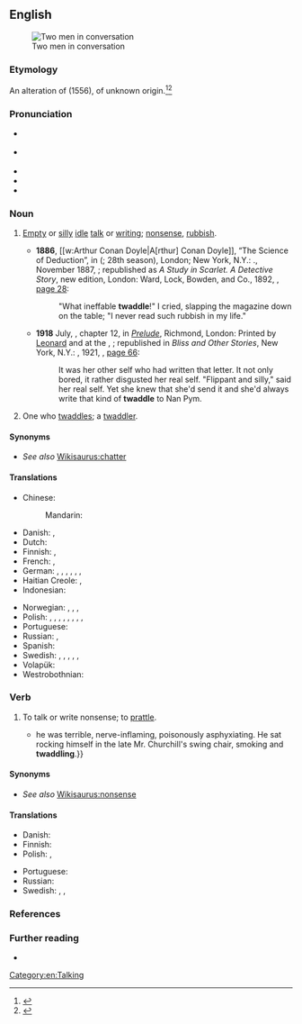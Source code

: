 ==English==
{{was wotd|2017|May|16}}
[[File:Two koreans in discussion.jpg|thumb|Two men in conversation]]

===Etymology===
An alteration of {{m|en|twattle}} (1556), of unknown origin.<ref>{{R:Merriam-Webster Online}}</ref><ref>{{R:Online Etymology Dictionary}}</ref>

===Pronunciation===
* {{a|RP}} {{IPA|/ˈtwɒdəl/|lang=en}}
* {{a|GA}} {{IPA|/ˈtwɑdəl/|lang=en}}
* {{audio|en-us-twaddle.ogg|Audio (GA)|lang=en}}
* {{rhymes|ædəl|lang=en}}
* {{hyphenation|twad|dle|lang=en}}

===Noun===
{{en-noun|~|s}}

# {{lb|en|uncountable}} [[empty#Adjective|Empty]] or [[silly]] [[idle#Adjective|idle]] [[talk#Noun|talk]] or [[writing#Noun|writing]]; [[nonsense]], [[rubbish#Noun|rubbish]]. {{defdate|from 1782.}}
#* '''1886''', [[w:Arthur Conan Doyle|A[rthur] Conan Doyle]], “The Science of Deduction”, in ''{{w|A Study in Scarlet}}'' ({{w|Beeton's Christmas Annual}}; 28th season), London; New York, N.Y.: {{w|Ward Lock & Co}}., November 1887, <small>{{OCLC|15800088}}</small>; republished as ''A Study in Scarlet. A Detective Story'', new edition, London: Ward, Lock, Bowden, and Co., 1892, <small>{{OCLC|23246292}}</small>, [https://archive.org/stream/StudyInScarlet#page/n41/mode/1up/ page 28]:
#*: "What ineffable '''twaddle'''!" I cried, slapping the magazine down on the table; "I never read such rubbish in my life."
#* '''1918''' July, {{w|Katherine Mansfield}}, chapter 12, in ''[[w:Prelude (short story)|Prelude]]'', Richmond, London: Printed by [[w:Leonard Woolf|Leonard]] and {{w|Virginia Woolf}} at the {{w|Hogarth Press}}, <small>{{OCLC|2495144}}</small>; republished in ''Bliss and Other Stories'', New York, N.Y.: {{w|Alfred A. Knopf}}, 1921, <small>{{OCLC|946809134}}</small>, [https://archive.org/stream/01802945.05699.emory.edu#page/n71/mode/1up/ page 66]:
#*: It was her other self who had written that letter. It not only bored, it rather disgusted her real self. "Flippant and silly," said her real self. Yet she knew that she'd send it and she'd always write that kind of '''twaddle''' to Nan Pym.
# {{lb|en|countable}} One who [[#Verb|twaddle]]s; a [[twaddler]].

====Synonyms====
* ''See also'' [[Wikisaurus:chatter]]

====Translations====
{{trans-top|Empty or silly idle talk or writing}}
* Chinese:
*: Mandarin: {{t+|cmn|胡言乱语|tr=hú yán luàn yǔ|sc=Hani}}
* Danish: {{t|da|vrøvl|c}}, {{t|da|vås|n}}
* Dutch: {{t+|nl|onzin}}
* Finnish: {{t|fi|höpinä}}, {{t+|fi|höpötys}}
* French: {{t+|fr|fadaise|f}}, {{t+|fr|sornette|f}}
* German: {{qualifier|colloquial}} {{t+|de|Gequassel|n}}, {{qualifier|colloquial}} {{t+|de|Quatsch|m}}, {{qualifier|colloquial}} {{t|de|Gewäsch|n}}, {{qualifier|colloquial}} {{t+|de|Geschwätz|n}}, {{qualifier|colloquial}} {{t|de|dummes Geschwätz|n}}, {{qualifier|colloquial}} {{t|de|dummes Zeug|n}}, {{t+|de|Geschwurbel|n}}
* Haitian Creole: {{t|ht|sornèt}}, {{t|ht|istwa san sans}}
* Indonesian: {{t+|id|ocehan}}
{{trans-mid}}
* Norwegian: {{t|no|pjatt|n}}, {{t|no|tomprat|m}}, {{t|no|tullprat|m}}, {{t|no|løst}} {{t+|no|prat}}
* Polish: {{t+|pl|paplanina|f}}, {{t+|pl|gadanina|f}}, {{t+|pl|chrzanienie|n}} {{qualifier|expressive}}, {{t|pl|dyrdymały|m-p}}, {{t|pl|bzdurzenie|n}}, {{t|pl|brednie|f-p}}, {{t|pl|ględy}} {{qualifier|archaic}}, {{t+|pl|farmazony|m-p}}, {{t|pl|bajdy|f-p}}
* Portuguese: {{t+|pt|palração|f}}
* Russian: {{t|ru|трындёж|m}}, {{t+|ru|болтовня|f}}
* Spanish: {{t|es|chorrada|f}}
* Swedish: {{t+|sv|trams|n}}, {{t+|sv|svammel|n}}, {{t+|sv|dravel|n}}, {{t+|sv|snack|n}}, {{t+|sv|pladder|n}}, {{t+|sv|babbel|n}}
* Volapük: {{t|vo|lupükot}}
* Westrobothnian: {{t|gmq-bot|vhaller|n}}
{{trans-bottom}}

===Verb===
{{en-verb|twaddles|twaddling|twaddled}}

# To talk or write nonsense; to [[prattle]].
#* {{quote-book|author=W[illiam] B[abington] Maxwell|authorlink=W. B. Maxwell|chapter=12|title=The Mirror and the Lamp|location=Indianapolis, Ind.|publisher={{w|Bobbs-Merrill Company}}|year=1918|page=181|pageurl=https://archive.org/stream/mirrorlamp00maxwiala#page/181/mode/1up/|ol=1097634W|oclc=656907741|passage=To Edward {{...}} he was terrible, nerve-inflaming, poisonously asphyxiating. He sat rocking himself in the late Mr. Churchill's swing chair, smoking and '''twaddling'''.}}

====Synonyms====
* ''See also'' [[Wikisaurus:nonsense]]

====Translations====
{{trans-top|To talk or write nonsense}}
* Danish: {{t|da|vrøvle}}
* Finnish: {{t+|fi|höpöttää}}
* Polish: {{t+|pl|paplać}}, {{t+|pl|gadać}}
{{trans-mid}}
* Portuguese: {{t+|pt|palrar}}
* Russian: {{t+|ru|трындеть}}
* Swedish: {{t+|sv|svamla}}, {{t+|sv|pladdra}}, {{t+|sv|babbla}}
{{trans-bottom}}

===References===
<references/>

===Further reading===
* {{pedia|twaddle|twaddle (disambiguation)}}

[[Category:en:Talking]]